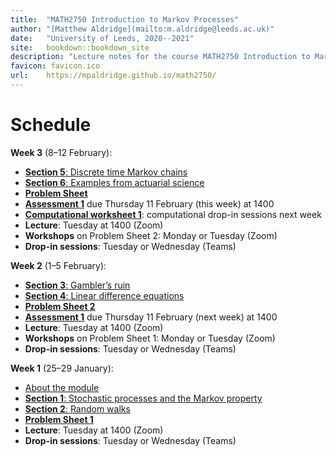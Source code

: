 ```yaml
--- 
title:  "MATH2750 Introduction to Markov Processes"
author: "[Matthew Aldridge](mailto:m.aldridge@leeds.ac.uk)"
date:   "University of Leeds, 2020--2021"
site:   bookdown::bookdown_site
description: "Lecture notes for the course MATH2750 Introduction to Markov Process at the University of Leeds, 2020--2021"
favicon: favicon.ico
url:    https://mpaldridge.github.io/math2750/
---
```


# Schedule {.unnumbered #home}

::: {.mysched}
**Week 3** (8--12 February):

* [**Section 5**: Discrete time Markov chains](#S05-markov-chains)
* [**Section 6**: Examples from actuarial science](#S06-examples)
* [**Problem Sheet **](#P03)
* [**Assessment 1**](#A1) due Thursday 11 February (this week) at 1400
* [**Computational worksheet 1**](#computing): computational drop-in sessions next week
* **Lecture**: Tuesday at 1400 (Zoom)
* **Workshops** on Problem Sheet 2: Monday or Tuesday (Zoom)
* **Drop-in sessions**: Tuesday or Wednesday (Teams)
:::

::: {.oldsched}
**Week 2** (1--5 February):

* [**Section 3**: Gambler's ruin](#S03-gamblers-ruin)
* [**Section 4**: Linear difference equations](#S04-ldes)
* [**Problem Sheet 2**](#P02)
* [**Assessment 1**](#A1) due Thursday 11 February (next week) at 1400
* **Lecture**: Tuesday at 1400 (Zoom)
* **Workshops** on Problem Sheet 1: Monday or Tuesday (Zoom)
* **Drop-in sessions**: Tuesday or Wednesday (Teams)
:::

::: {.oldsched}
**Week 1** (25--29 January):

* [About the module](#S00-about)
* [**Section 1**: Stochastic processes and the Markov property](#S01-stochastic-processes)
* [**Section 2**: Random walks](#S02-random-walk)
* [**Problem Sheet 1**](#P01)
* **Lecture**: Tuesday at 1400 (Zoom)
* **Drop-in sessions**: Tuesday or Wednesday (Teams)
:::